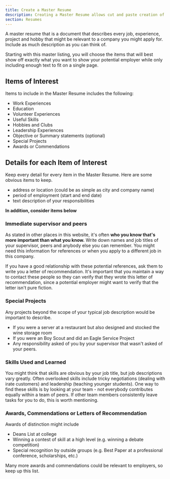 ```yaml
---
title: Create a Master Resume
description: Creating a Master Resume allows cut and paste creation of custom resumes.
section: Resumes
---
```


A master resume that is a document that describes every job, experience, project and hobby that might be relevant to a company you might apply for. Include as much description as you can think of. 

Starting with this master listing, you will choose the items that will best show off exactly what you want to show your potential employer while only including enough text to fit on a single page.

## Items of Interest

Items to include in the Master Resume includes the following:
- Work Experiences
- Education
- Volunteer Experiences
- Useful Skills
- Hobbies and Clubs
- Leadership Experiences
- Objective or Summary statements (optional)
- Special Projects 
- Awards or Commendations

## Details for each Item of Interest

Keep every detail for every item in the Master Resume. Here are some obvious items to keep.
- address or location (could be as simple as city and company name)
- period of employment (start and end date)
- text description of your responsibilities

**In addition, consider items below**

### Immediate supervisor and peers

As stated in other places in this website, it's often **who you know that's more important than what you know.** Write down names and job titles of your supervisor, peers and anybody else you can remember. You might need this information for references or when you apply to a different job in this company. 

If you have a good relationship with these potential references, ask them to write you a letter of recommendation. It's important that you maintain a way to contact these people so they can verify that they wrote this letter of recommendation, since a potential employer might want to verify that the letter isn't pure fiction.

### Special Projects

Any projects beyond the scope of your typical job description would be important to describe. 
- If you were a server at a restaurant but also designed and stocked the wine storage room 
- If you were an Boy Scout and did an Eagle Service Project
- Any responsibility asked of you by your supervisor that wasn't asked of your peers.

### Skills Used and Learned

You might think that skills are obvious by your job title, but job descriptions vary greatly. Often overlooked skills include tricky negotiations (dealing with irate customers) and leadership (teaching younger students). One way to find these skills is by looking at your team - not everybody contributes equally within a team of peers. If other team members consistently leave tasks for you to do, this is worth mentioning. 

### Awards, Commendations or Letters of Recommendation

Awards of distinction might include 
- Deans List at college
- Winning a contest of skill at a high level (e.g. winning a debate competition)
- Special recognition by outside groups (e.g. Best Paper at a professional conference, scholarships, etc.)

Many more awards and commendations could be relevant to employers, so keep up this list.

